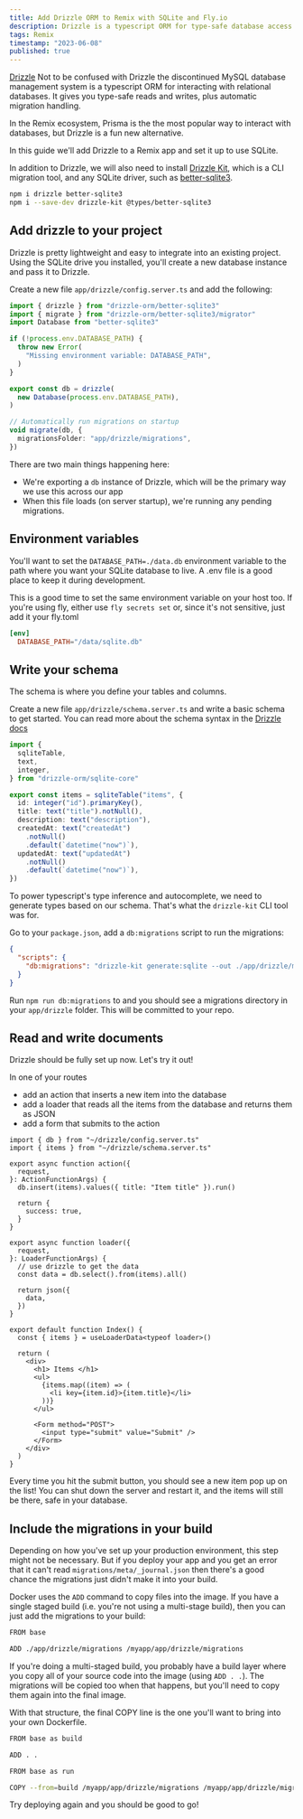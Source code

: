 ```yaml
---
title: Add Drizzle ORM to Remix with SQLite and Fly.io
description: Drizzle is a typescript ORM for type-safe database access and automatic migrations. Add it to your Remix app to get started with SQLite.
tags: Remix
timestamp: "2023-06-08"
published: true
---
```


[Drizzle](https://orm.drizzle.team/) <SideNote> Not to be confused with Drizzle the discontinued MySQL database management system </SideNote> is a typescript ORM for interacting with relational databases. It gives you type-safe reads and writes, plus automatic migration handling.

In the Remix ecosystem, Prisma is the the most popular way to interact with databases, but Drizzle is a fun new alternative.

In this guide we'll add Drizzle to a Remix app and set it up to use SQLite.

In addition to Drizzle, we will also need to install [Drizzle Kit](https://www.npmjs.com/package/drizzle-kit), which is a CLI migration tool, and any SQLite driver, such as [better-sqlite3](https://www.npmjs.com/package/better-sqlite3).

```bash
npm i drizzle better-sqlite3
npm i --save-dev drizzle-kit @types/better-sqlite3
```

## Add drizzle to your project

Drizzle is pretty lightweight and easy to integrate into an existing project. Using the SQLite drive you installed, you'll create a new database instance and pass it to Drizzle.

Create a new file `app/drizzle/config.server.ts` and add the following:

```ts
import { drizzle } from "drizzle-orm/better-sqlite3"
import { migrate } from "drizzle-orm/better-sqlite3/migrator"
import Database from "better-sqlite3"

if (!process.env.DATABASE_PATH) {
  throw new Error(
    "Missing environment variable: DATABASE_PATH",
  )
}

export const db = drizzle(
  new Database(process.env.DATABASE_PATH),
)

// Automatically run migrations on startup
void migrate(db, {
  migrationsFolder: "app/drizzle/migrations",
})
```

There are two main things happening here:

- We're exporting a `db` instance of Drizzle, which will be the primary way we use this across our app
- When this file loads (on server startup), we're running any pending migrations.

## Environment variables

You'll want to set the `DATABASE_PATH=./data.db` environment variable to the path where you want your SQLite database to live. A .env file is a good place to keep it during development.

This is a good time to set the same environment variable on your host too. If you're using fly, either use `fly secrets set` or, since it's not sensitive, just add it your fly.toml

```toml
[env]
  DATABASE_PATH="/data/sqlite.db"
```

## Write your schema

The schema is where you define your tables and columns.

Create a new file `app/drizzle/schema.server.ts` and write a basic schema to get started.<SideNote> You can read more about the schema syntax in the [Drizzle docs](https://github.com/drizzle-team/drizzle-orm/blob/main/drizzle-orm/src/sqlite-core/README.md)</SideNote>

```ts
import {
  sqliteTable,
  text,
  integer,
} from "drizzle-orm/sqlite-core"

export const items = sqliteTable("items", {
  id: integer("id").primaryKey(),
  title: text("title").notNull(),
  description: text("description"),
  createdAt: text("createdAt")
    .notNull()
    .default(`datetime("now")`),
  updatedAt: text("updatedAt")
    .notNull()
    .default(`datetime("now")`),
})
```

To power typescript's type inference and autocomplete, we need to generate types based on our schema. That's what the `drizzle-kit` CLI tool was for.

Go to your `package.json`, add a `db:migrations` script to run the migrations:

```json
{
  "scripts": {
    "db:migrations": "drizzle-kit generate:sqlite --out ./app/drizzle/migrations --schema ./app/drizzle/schema.server.ts"
  }
}
```

Run `npm run db:migrations` to and you should see a migrations directory in your `app/drizzle` folder. This will be committed to your repo.

## Read and write documents

Drizzle should be fully set up now. Let's try it out!

In one of your routes

- add an action that inserts a new item into the database
- add a loader that reads all the items from the database and returns them as JSON
- add a form that submits to the action

```tsx
import { db } from "~/drizzle/config.server.ts"
import { items } from "~/drizzle/schema.server.ts"

export async function action({
  request,
}: ActionFunctionArgs) {
  db.insert(items).values({ title: "Item title" }).run()

  return {
    success: true,
  }
}

export async function loader({
  request,
}: LoaderFunctionArgs) {
  // use drizzle to get the data
  const data = db.select().from(items).all()

  return json({
    data,
  })
}

export default function Index() {
  const { items } = useLoaderData<typeof loader>()

  return (
    <div>
      <h1> Items </h1>
      <ul>
        {items.map((item) => (
          <li key={item.id}>{item.title}</li>
        ))}
      </ul>

      <Form method="POST">
        <input type="submit" value="Submit" />
      </Form>
    </div>
  )
}
```

Every time you hit the submit button, you should see a new item pop up on the list! You can shut down the server and restart it, and the items will still be there, safe in your database.

## Include the migrations in your build

Depending on how you've set up your production environment, this step might not be necessary. But if you deploy your app and you get an error that it can't read `migrations/meta/_journal.json` then there's a good chance the migrations just didn't make it into your build.

Docker uses the `ADD` command to copy files into the image. If you have a single staged build (i.e. you're not using a multi-stage build), then you can just add the migrations to your build:

```sh
FROM base

ADD ./app/drizzle/migrations /myapp/app/drizzle/migrations
```

If you're doing a multi-staged build, you probably have a build layer where you copy all of your source code into the image (using `ADD . .`). The migrations will be copied too when that happens, but you'll need to copy them again into the final image.

With that structure, the final COPY line is the one you'll want to bring into your own Dockerfile.

```sh
FROM base as build

ADD . .

FROM base as run

COPY --from=build /myapp/app/drizzle/migrations /myapp/app/drizzle/migrations
```

Try deploying again and you should be good to go!
